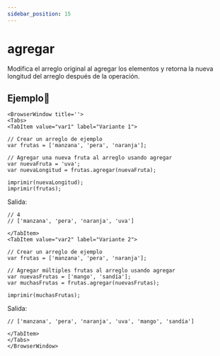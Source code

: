 ```yaml
---
sidebar_position: 15
---
```



# agregar
Modifica el arreglo original al agregar los elementos y retorna la nueva longitud del arreglo después de la operación.

## Ejemplo📝

```mdx-code-block
<BrowserWindow title=''>
<Tabs>
<TabItem value="var1" label="Variante 1">
```

```dummy
// Crear un arreglo de ejemplo
var frutas = ['manzana', 'pera', 'naranja'];

// Agregar una nueva fruta al arreglo usando agregar
var nuevaFruta = 'uva';
var nuevaLongitud = frutas.agregar(nuevaFruta);

imprimir(nuevaLongitud);
imprimir(frutas);
```
Salida:

```dummy
// 4
// ['manzana', 'pera', 'naranja', 'uva']
```

```mdx-code-block
</TabItem>
<TabItem value="var2" label="Variante 2">
```
```dummy
// Crear un arreglo de ejemplo
var frutas = ['manzana', 'pera', 'naranja'];

// Agregar múltiples frutas al arreglo usando agregar
var nuevasFrutas = ['mango', 'sandía'];
var muchasFrutas = frutas.agregar(nuevasFrutas);

imprimir(muchasFrutas);
```
Salida:
```dummy
// ['manzana', 'pera', 'naranja', 'uva', 'mango', 'sandía']
```

```mdx-code-block
</TabItem>
</Tabs>
</BrowserWindow>
```